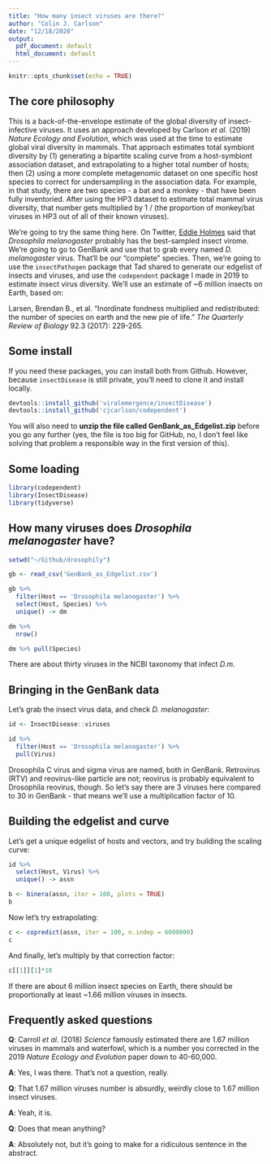 ```yaml
---
title: "How many insect viruses are there?"
author: "Colin J. Carlson"
date: "12/18/2020"
output:
  pdf_document: default
  html_document: default
---
```


```r
knitr::opts_chunk$set(echo = TRUE)
```

## The core philosophy

This is a back-of-the-envelope estimate of the global diversity of insect-infective viruses. It uses an approach developed by Carlson _et al._ (2019) _Nature Ecology and Evolution_, which was used at the time to estimate global viral diversity in mammals. That approach estimates total symbiont diversity by (1) generating a bipartite scaling curve from a host-symbiont association dataset, and extrapolating to a higher total number of hosts; then (2) using a more complete metagenomic dataset on one specific host species to correct for undersampling in the association data. For example, in that study, there are two species - a bat and a monkey - that have been fully inventoried. After using the HP3 dataset to estimate total mammal virus diversity, that number gets multiplied by 1 / (the proportion of monkey/bat viruses in HP3 out of all of their known viruses). 

We're going to try the same thing here. On Twitter, [Eddie Holmes](https://twitter.com/edwardcholmes/status/1340091156185509888) said that _Drosophila melanogaster_ probably has the best-sampled insect virome. We're going to go to GenBank and use that to grab every named _D. melanogaster_ virus. That'll be our "complete" species. Then, we're going to use the `insectPathogen` package that Tad shared to generate our edgelist of insects and viruses, and use the `codependent` package I made in 2019 to estimate insect virus diversity. We'll use an estimate of ~6 million insects on Earth, based on:

Larsen, Brendan B., et al. "Inordinate fondness multiplied and redistributed: the number of species on earth and the new pie of life." _The Quarterly Review of Biology_ 92.3 (2017): 229-265.

## Some install

If you need these packages, you can install both from Github. However, because `insectDisease` is still private, you'll need to clone it and install locally.

```r
devtools::install_github('viralemergence/insectDisease')
devtools::install_github('cjcarlson/codependent')
```

You will also need to **unzip the file called GenBank_as_Edgelist.zip** before you go any further (yes, the file is too big for GitHub, no, I don't feel like solving that problem a responsible way in the first version of this).

## Some loading

```r
library(codependent)
library(InsectDisease)
library(tidyverse)
```

## How many viruses does _Drosophila melanogaster_ have?

```r
setwd("~/Github/drosophily")

gb <- read_csv('GenBank_as_Edgelist.csv')

gb %>% 
  filter(Host == 'Drosophila melanogaster') %>%
  select(Host, Species) %>%
  unique() -> dm

dm %>%
  nrow()

dm %>% pull(Species)
```

There are about thirty viruses in the NCBI taxonomy that infect _D.m._

## Bringing in the GenBank data

Let's grab the insect virus data, and check _D. melanogaster_:

```r
id <- InsectDisease::viruses

id %>% 
  filter(Host == 'Drosophila melanogaster') %>%
  pull(Virus)

```

Drosophila C virus and sigma virus are named, both in GenBank. Retrovirus (RTV) and reovirus-like particle are not; reovirus is probably equivalent to Drosophila reovirus, though. So let's say there are 3 viruses here compared to 30 in GenBank - that means we'll use a multiplication factor of 10.

## Building the edgelist and curve

Let's get a unique edgelist of hosts and vectors, and try building the scaling curve:

```r

id %>% 
  select(Host, Virus) %>%
  unique() -> assn

b <- binera(assn, iter = 100, plots = TRUE)
b 

```

Now let's try extrapolating:

```r
c <- copredict(assn, iter = 100, n.indep = 6000000)
c
```

And finally, let's multiply by that correction factor:

```r
c[[1]][1]*10
```

If there are about 6 million insect species on Earth, there should be proportionally at least ~1.66 million viruses in insects.

## Frequently asked questions

**Q**: Carroll _et al._ (2018) _Science_ famously estimated there are 1.67 million viruses in mammals and waterfowl, which is a number you corrected in the 2019 _Nature Ecology and Evolution_ paper down to 40-60,000.

**A**: Yes, I was there. That's not a question, really.

**Q**: That 1.67 million viruses number is absurdly, weirdly close to 1.67 million insect viruses.

**A**: Yeah, it is.

**Q**: Does that mean anything?

**A**: Absolutely not, but it's going to make for a ridiculous sentence in the abstract.
